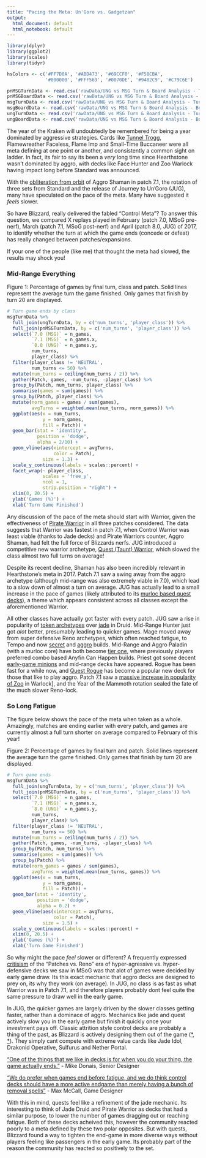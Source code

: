 ```yaml
---
title: "Pacing the Meta: Un'Goro vs. Gadgetzan"
output:
  html_document: default
  html_notebook: default
---
```


```r
library(dplyr)
library(ggplot2)
library(scales)
library(tidyr)

hsColors <- c('#FF7D0A', '#ABD473', '#69CCF0', '#F58CBA',
              '#000000', '#FFF569', '#0070DE', '#9482C9', '#C79C6E')

pnMSGTurnData <- read.csv('rawData/UNG vs MSG Turn & Board Analysis - Turns Feb 7th - 21st.csv')
pnMSGBoardData <- read.csv('rawData/UNG vs MSG Turn & Board Analysis - Board April 7th - 21st.csv')
msgTurnData <- read.csv('rawData/UNG vs MSG Turn & Board Analysis - Turns Mar 7th - 21st.csv')
msgBoardData <- read.csv('rawData/UNG vs MSG Turn & Board Analysis - Board Mar 7th - 21st.csv')
ungTurnData <- read.csv('rawData/UNG vs MSG Turn & Board Analysis - Turns April 7th - 21st.csv')
ungBoardData <- read.csv('rawData/UNG vs MSG Turn & Board Analysis - Board April 7th - 21st.csv')
```

The year of the Kraken will undoubtedly be remembered for being a year dominated by aggressive strategies. Cards like [Tunnel Trogg](https://www.youtube.com/watch?v=vUtjt13k9m4), Flamewreather Faceless, Flame Imp and Small-Time Buccaneer were all meta defining at one point or another, and consistently a common sight on ladder. In fact, its fair to say its been a _very_ long time since Hearthstone wasn't dominated by aggro, with decks like Face Hunter and Zoo Warlock having impact long before Standard was announced.

With the [obliteration from orbit](https://hsreplay.net/articles/5/shaking-meta-patch-71-numbers) of Aggro Shaman in patch 7.1, the rotation of three sets from Standard and the release of Journey to Un'Goro (JUG), many have speculated on the pace of the meta. Many have suggested it _feels_ slower.

So have Blizzard, really delivered the fabled "Control Meta"? To answer this question, we compared X replays played in February (patch 7.0, MSoG pre-nerf), March (patch 7.1, MSoG post-nerf) and April (patch 8.0, JUG) of 2017, to identify whether the turn at which the game ends (concede or defeat) has really changed between patches/expansions. 

If your one of the people (like me) that thought the meta had slowed, the results may shock you!

### Mid-Range Everything

Figure 1: Percentage of games by final turn, class and patch. Solid lines represent the average turn the game finished. Only games that finish by turn 20 are displayed.

```r
# Turn game ends by class
msgTurnData %>%
  full_join(ungTurnData, by = c('num_turns', 'player_class')) %>%
  full_join(pnMSGTurnData, by = c('num_turns', 'player_class')) %>%
  select(`7.0 (MSG)` = n_games,
         `7.1 (MSG)` = n_games.x,
         `8.0 (UNG)` = n_games.y,
         num_turns,
         player_class) %>%
  filter(player_class != 'NEUTRAL',
         num_turns <= 50) %>%
  mutate(num_turns = ceiling(num_turns / 2)) %>%
  gather(Patch, games, -num_turns, -player_class) %>%
  group_by(Patch, num_turns, player_class) %>%
  summarise(games = sum(games)) %>%
  group_by(Patch, player_class) %>%
  mutate(norm_games = games / sum(games),
         avgTurns = weighted.mean(num_turns, norm_games)) %>%
  ggplot(aes(x = num_turns,
             y = norm_games,
             fill = Patch)) +
  geom_bar(stat = 'identity', 
           position = 'dodge',
           alpha = 2/10) +
  geom_vline(aes(xintercept = avgTurns,
                 color = Patch),
             size = 1.3) +
  scale_y_continuous(labels = scales::percent) +
  facet_wrap(~ player_class, 
             scales = 'free_y', 
             ncol = 1, 
             strip.position = "right") +
  xlim(0, 20.5) +
  ylab('Games (%)') +
  xlab('Turn Game Finished')

```

Any discussion of the pace of the meta should start with Warrior, given the effectiveness of [Pirate Warrior](https://hsreplay.net/decks/#playerClasses=WARRIOR&rankRange=LEGEND_THROUGH_TEN&includedCards=40465) in all three patches considered. The data suggests that Warrior was fastest in patch 7.1, when Control Warrior was least viable (thanks to Jade decks) and Pirate Warriors counter, Aggro Shaman, had felt the full force of Blizzards nerfs. JUG introduced a competitive new warrior archetype, [Quest (Taunt) Warrior](https://hsreplay.net/decks/#playerClasses=WARRIOR&includedCards=41427&rankRange=LEGEND_THROUGH_TEN), which slowed the class almost two full turns on average!

Despite its recent decline, Shaman has also been incredibly relevant in Hearthstone's meta in 2017. Patch 7.1 saw a swing away from the aggro archetype (although mid-range was also extremely viable in 7.0), which lead to a slow down of almost a turn on average. JUG has actually lead to a small increase in the pace of games (likely attributed to its [murloc based quest decks](https://hsreplay.net/decks/#playerClasses=SHAMAN&rankRange=LEGEND_THROUGH_TEN&includedCards=41499)), a theme which appears consistent across all classes except the aforementioned Warrior.

All other classes have actually got faster with every patch. JUG saw a rise in popularity of [token archetypes](https://hsreplay.net/decks/#playerClasses=DRUID&rankRange=LEGEND_THROUGH_TEN&includedCards=40397%2C41094) over [jade](https://hsreplay.net/decks/#playerClasses=DRUID&rankRange=LEGEND_THROUGH_TEN&includedCards=40372) in Druid. Mid-Range Hunter just got _alot_ better, presumably leading to quicker games. Mage moved away from super defensive Reno archetypes, which often reached fatigue, to Tempo and now [secret](https://hsreplay.net/decks/#playerClasses=MAGE&rankRange=LEGEND_THROUGH_TEN&includedCards=41153) and [aggro](https://hsreplay.net/decks/#playerClasses=MAGE&rankRange=LEGEND_THROUGH_TEN&includedCards=41885) builds. Mid-Range and Aggro Paladin (with a murloc core) have both become [tier one](https://tempostorm.com/hearthstone/meta-snapshot/standard/2017-04-23), where previously players preferred combo based Anyfin Can Happen builds. Priest got some decent [early-game minions](https://hsreplay.net/cards/41176/radiant-elemental/#tab=recommended-decks) and mid-range decks have appeared. Rogue has been fast for a while now, and [Quest Rogue](https://hsreplay.net/decks/#playerClasses=ROGUE&includedCards=648%2C41222) has become a popular new deck for those that like to play aggro. Patch 7.1 saw a [massive increase in popularity of Zoo](https://hsreplay.net/articles/5/shaking-meta-patch-71-numbers) in Warlock], and the Year of the Mammoth rotation sealed the fate of the much slower Reno-lock.

### So Long Fatigue

The figure below shows the pace of the meta when taken as a whole. Amazingly, matches are ending earlier with every patch, and games are currently almost a full turn shorter on average compared to February of this year!

Figure 2: Percentage of games by final turn and patch. Solid lines represent the average turn the game finished. Only games that finish by turn 20 are displayed.

```r
# Turn game ends
msgTurnData %>%
  full_join(ungTurnData, by = c('num_turns', 'player_class')) %>%
  full_join(pnMSGTurnData, by = c('num_turns', 'player_class')) %>%
  select(`7.0 (MSG)` = n_games,
         `7.1 (MSG)` = n_games.x,
         `8.0 (UNG)` = n_games.y,
         num_turns,
         player_class) %>%
  filter(player_class != 'NEUTRAL',
         num_turns <= 50) %>%
  mutate(num_turns = ceiling(num_turns / 2)) %>%
  gather(Patch, games, -num_turns, -player_class) %>%
  group_by(Patch, num_turns) %>%
  summarise(games = sum(games)) %>%
  group_by(Patch) %>%
  mutate(norm_games = games / sum(games),
         avgTurns = weighted.mean(num_turns, games)) %>%
  ggplot(aes(x = num_turns,
             y = norm_games,
             fill = Patch)) +
  geom_bar(stat = 'identity', 
           position = 'dodge',
           alpha = 0.2) +
  geom_vline(aes(xintercept = avgTurns,
                 color = Patch),
             size = 1.5) +
  scale_y_continuous(labels = scales::percent) +
  xlim(0, 20.5) +
  ylab('Games (%)') +
  xlab('Turn Game Finished')
```

So why might the pace _feel_ slower or different? A frequently expressed [critisism](https://www.youtube.com/watch?v=70x7OB_Ov0U) of the "Patches vs. Reno" era of hyper-agressive vs. hyper-defensive decks we saw in MSoG was that alot of games were decided by early game draw. Its this exact mechanic that aggro decks are designed to prey on, its why they work (on average). In JUG, no class is as fast as what Warrior was in Patch 7.1, and therefore players probably dont feel quite the same pressure to draw well in the early game.

In JUG, the quicker games are largely driven by the slower classes getting faster, rather than a dominace of aggro. Mechanics like jade and quest actively slow you in the early game but finish it quickly once your investment pays off. Classic attrition style control decks are probably a thing of the past, as Blizzard is actively designing them out of the game ([*](http://au.ign.com/articles/2017/01/13/hearthstone-blizzard-on-designing-jade-testing-red-mana-and-leaving-reno-behind), [*](https://us.battle.net/forums/en/hearthstone/topic/20752595155?page=4#post-63)). They simply cant compete with extreme value cards like Jade Idol, Drakonid Operative, Sulfurus and Nether Portal.

["One of the things that we like in decks is for when you do your thing, the game actually ends."](http://au.ign.com/articles/2017/01/13/hearthstone-blizzard-on-designing-jade-testing-red-mana-and-leaving-reno-behind) - Mike Donais, Senior Designer

["We do prefer when games end before fatigue, and we do think control decks should have a more active endgame than merely having a bunch of removal spells"](https://us.battle.net/forums/en/hearthstone/topic/20752595155?page=4#post-63) - Max McCall, Game Designer

With this in mind, quests feel like a refinement of the jade mechanic. Its interesting to think of Jade Druid and Pirate Warrior as decks that had a similar purpose, to lower the number of games dragging out or reaching fatigue. Both of these decks acheived this, however the community reacted poorly to a meta defined by these two polar opposites. But with quests, Blizzard found a way to tighten the end-game in more diverse ways without players feeling like passengers in the early game. Its probably part of the reason the community has reacted so positively to the set.